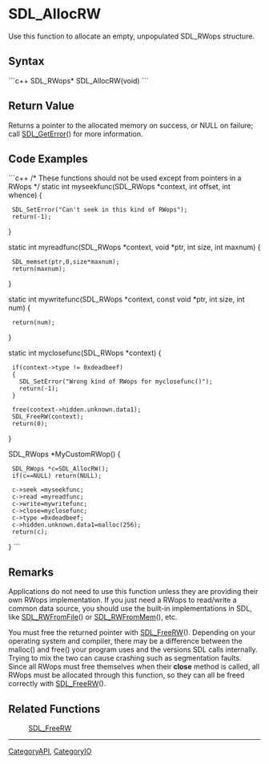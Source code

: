 <!-- pragma section-numbers off -->
<!-- pragma camelcase off -->

= SDL_AllocRW =
Use this function to allocate an empty, unpopulated SDL_RWops structure.


== Syntax ==
```c++
SDL_RWops* SDL_AllocRW(void)
```

== Return Value ==
Returns a pointer to the allocated memory on success, or NULL on failure; call [[SDL_GetError]]() for more information.

== Code Examples ==
```c++
/* These functions should not be used except from pointers in a RWops */
static int myseekfunc(SDL_RWops *context, int offset, int whence)
{
  SDL_SetError("Can't seek in this kind of RWops");
  return(-1);
}

static int myreadfunc(SDL_RWops *context, void *ptr, int size, int maxnum)
{
  SDL_memset(ptr,0,size*maxnum);
  return(maxnum);
}

static int mywritefunc(SDL_RWops *context, const void *ptr, int size, int num)
{
  return(num);
}

static int myclosefunc(SDL_RWops *context)
{
  if(context->type != 0xdeadbeef)
  {
    SDL_SetError("Wrong kind of RWops for myclosefunc()");
    return(-1);
  }

  free(context->hidden.unknown.data1);
  SDL_FreeRW(context);
  return(0);
}

SDL_RWops *MyCustomRWop()
{
  SDL_RWops *c=SDL_AllocRW();
  if(c==NULL) return(NULL);

  c->seek =myseekfunc;
  c->read =myreadfunc;
  c->write=mywritefunc;
  c->close=myclosefunc;
  c->type =0xdeadbeef;
  c->hidden.unknown.data1=malloc(256);
  return(c);
}
```

== Remarks ==
Applications do not need to use this function unless they are providing their own RWops implementation. If you just need a RWops to read/write a common data source, you should use the built-in implementations in SDL, like [[SDL_RWFromFile]]() or [[SDL_RWFromMem]](), etc.

You must free the returned pointer with [[SDL_FreeRW]](). Depending on your operating system and compiler, there may be a difference between the malloc() and free() your program uses and the versions SDL calls internally. Trying to mix the two can cause crashing such as segmentation faults. Since all RWops must free themselves when their '''close''' method is called, all RWops must be allocated through this function, so they can all be freed correctly with [[SDL_FreeRW]]().

== Related Functions ==
:[[SDL_FreeRW]]

----
[[CategoryAPI]], [[CategoryIO]]
